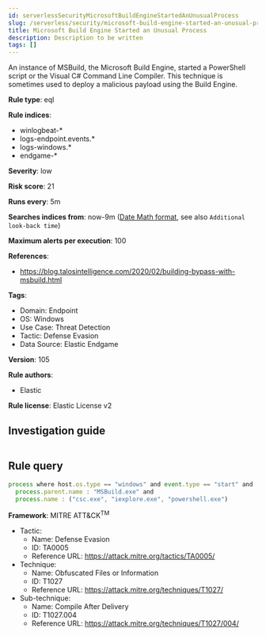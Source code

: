 ```yaml
---
id: serverlessSecurityMicrosoftBuildEngineStartedAnUnusualProcess
slug: /serverless/security/microsoft-build-engine-started-an-unusual-process
title: Microsoft Build Engine Started an Unusual Process
description: Description to be written
tags: []
---
```


<div id="microsoft-build-engine-started-an-unusual-process"></div>

An instance of MSBuild, the Microsoft Build Engine, started a PowerShell script or the Visual C# Command Line Compiler. This technique is sometimes used to deploy a malicious payload using the Build Engine.

**Rule type**: eql

**Rule indices**: 

* winlogbeat-*
* logs-endpoint.events.*
* logs-windows.*
* endgame-*

**Severity**: low

**Risk score**: 21

**Runs every**: 5m

**Searches indices from**: now-9m ([Date Math format](((ref))/common-options.html#date-math), see also <DocLink id="serverlessSecurityRulesUiCreate" section="set-the-rules-schedule">`Additional look-back time`</DocLink>)

**Maximum alerts per execution**: 100

**References**: 

* https://blog.talosintelligence.com/2020/02/building-bypass-with-msbuild.html

**Tags**: 

* Domain: Endpoint
* OS: Windows
* Use Case: Threat Detection
* Tactic: Defense Evasion
* Data Source: Elastic Endgame

**Version**: 105

**Rule authors**: 

* Elastic

**Rule license**: Elastic License v2

## Investigation guide

```markdown

```

## Rule query

```js
process where host.os.type == "windows" and event.type == "start" and
  process.parent.name : "MSBuild.exe" and
  process.name : ("csc.exe", "iexplore.exe", "powershell.exe")

```

**Framework**: MITRE ATT&CK<sup>TM</sup>

* Tactic:
    * Name: Defense Evasion
    * ID: TA0005
    * Reference URL: https://attack.mitre.org/tactics/TA0005/
* Technique:
    * Name: Obfuscated Files or Information
    * ID: T1027
    * Reference URL: https://attack.mitre.org/techniques/T1027/
* Sub-technique:
    * Name: Compile After Delivery
    * ID: T1027.004
    * Reference URL: https://attack.mitre.org/techniques/T1027/004/

